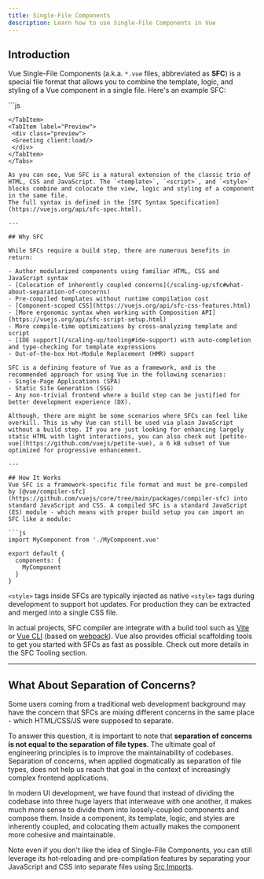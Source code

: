```yaml
---
title: Single-File Components
description: Learn how to use Single-File Components in Vue
---
```



## Introduction​

Vue Single-File Components (a.k.a. `*.vue` files, abbreviated as **SFC**) is a special file format that allows you to combine the template, logic, and styling of a Vue component in a single file. 
Here's an example SFC:

<Tabs>
<TabItem label="Vue">
 ```js
 <script>
export default {
  data() {
    return {
      greeting: 'Hello World!'
    }
  }
}
</script>

<template>
  <p class="greeting">{{ greeting }}</p>
</template>

<style>
.greeting {
  color: red;
  font-weight: bold;
}
</style>
```
</TabItem>
<TabItem label="Preview">
 <div class="preview">
 <Greeting client:load/>
 </div>
</TabItem>
</Tabs>

As you can see, Vue SFC is a natural extension of the classic trio of HTML, CSS and JavaScript. The `<template>`, `<script>`, and `<style>` blocks combine and colocate the view, logic and styling of a component in the same file. 
The full syntax is defined in the [SFC Syntax Specification](https://vuejs.org/api/sfc-spec.html).

---

## Why SFC

While SFCs require a build step, there are numerous benefits in return:

- Author modularized components using familiar HTML, CSS and JavaScript syntax
- [Colocation of inherently coupled concerns](/scaling-up/sfc#what-about-separation-of-concerns)
- Pre-compiled templates without runtime compilation cost
- [Component-scoped CSS](https://vuejs.org/api/sfc-css-features.html)
- [More ergonomic syntax when working with Composition API](https://vuejs.org/api/sfc-script-setup.html)
- More compile-time optimizations by cross-analyzing template and script
- [IDE support](/scaling-up/tooling#ide-support) with auto-completion and type-checking for template expressions
- Out-of-the-box Hot-Module Replacement (HMR) support

SFC is a defining feature of Vue as a framework, and is the recommended approach for using Vue in the following scenarios:
- Single-Page Applications (SPA)
- Static Site Generation (SSG)
- Any non-trivial frontend where a build step can be justified for better development experience (DX).

Although, there are might be some scenarios where SFCs can feel like overkill. This is why Vue can still be used via plain JavaScript without a build step. If you are just looking for enhancing largely static HTML with light interactions, you can also check out [petite-vue](https://github.com/vuejs/petite-vue), a 6 kB subset of Vue optimized for progressive enhancement.

---

## How It Works​
Vue SFC is a framework-specific file format and must be pre-compiled by [@vue/compiler-sfc](https://github.com/vuejs/core/tree/main/packages/compiler-sfc) into standard JavaScript and CSS. A compiled SFC is a standard JavaScript (ES) module - which means with proper build setup you can import an SFC like a module:

```js
import MyComponent from './MyComponent.vue'

export default {
  components: {
    MyComponent
  }
}
```

`<style>` tags inside SFCs are typically injected as native `<style>` tags during development to support hot updates. For production they can be extracted and merged into a single CSS file.

<LinkCard
href="https://play.vuejs.org/"
title="Try Out"
icon='external'
description="Play with SFCs and learn how they are compiled"/>

In actual projects, SFC compiler are integrate with a build tool such as [Vite](https://vitejs.dev/) or [Vue CLI](http://cli.vuejs.org/) (based on [webpack](https://webpack.js.org/)). 
Vue also provides official scaffolding tools to get you started with SFCs as fast as possible. 
<LinkButton href="/scaling-up/tooling" variant="secondary">
Check out more details in the SFC Tooling section.
</LinkButton>

---

## What About Separation of Concerns?​
Some users coming from a traditional web development background may have the concern that SFCs are mixing different concerns in the same place - which HTML/CSS/JS were supposed to separate.

To answer this question, it is important to note that **separation of concerns is not equal to the separation of file types**. The ultimate goal of engineering principles is to improve the maintainability of codebases. Separation of concerns, when applied dogmatically as separation of file types, does not help us reach that goal in the context of increasingly complex frontend applications.

In modern UI development, we have found that instead of dividing the codebase into three huge layers that interweave with one another, it makes much more sense to divide them into loosely-coupled components and compose them. Inside a component, its template, logic, and styles are inherently coupled, and colocating them actually makes the component more cohesive and maintainable.

Note even if you don't like the idea of Single-File Components, you can still leverage its hot-reloading and pre-compilation features by separating your JavaScript and CSS into separate files using [Src Imports](https://vuejs.org/api/sfc-spec.html#src-imports).
